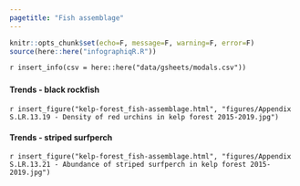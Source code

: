 ```yaml
---
pagetitle: "Fish assemblage"
---
```


```r
knitr::opts_chunk$set(echo=F, message=F, warning=F, error=F)
source(here::here("infographiqR.R"))
```

`r insert_info(csv = here::here("data/gsheets/modals.csv"))`


### {.tabset}

#### Trends - black rockfish

`r insert_figure("kelp-forest_fish-assemblage.html", "figures/Appendix S.LR.13.19 - Density of red urchins in kelp forest 2015-2019.jpg")`

#### Trends - striped surfperch

`r insert_figure("kelp-forest_fish-assemblage.html", "figures/Appendix S.LR.13.21 - Abundance of striped surfperch in kelp forest 2015-2019.jpg")`
